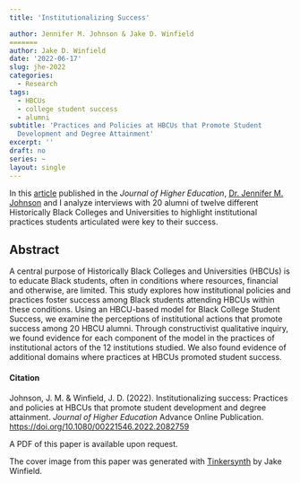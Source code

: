 ```yaml
---
title: 'Institutionalizing Success'

author: Jennifer M. Johnson & Jake D. Winfield
=======
author: Jake D. Winfield
date: '2022-06-17'
slug: jhe-2022
categories:
  - Research
tags:
  - HBCUs
  - college student success
  - alumni
subtitle: 'Practices and Policies at HBCUs that Promote Student
  Development and Degree Attainment'
excerpt: ''
draft: no
series: ~
layout: single
---
```


In this [article](https://doi.org/10.1080/00221546.2022.2082759) published in the *Journal of Higher Education*, [Dr. Jennifer M. Johnson](https://www.jmjohnsonphd.com) and I analyze interviews with 20 alumni of twelve different Historically Black Colleges and Universities to highlight institutional practices students articulated were key to their success.  


## Abstract
A central purpose of Historically Black Colleges and Universities (HBCUs) is to educate Black students, often in conditions where resources, financial and otherwise, are limited. This study explores how institutional policies and practices foster success among Black students attending HBCUs within these conditions. Using an HBCU-based model for Black College Student Success, we examine the perceptions of institutional actions that promote success among 20 HBCU alumni. Through constructivist qualitative inquiry, we found evidence for each component of the model in the practices of institutional actors of the 12 institutions studied. We also found evidence of additional domains where practices at HBCUs promoted student success.

#### Citation
Johnson, J. M. & Winfield, J. D. (2022). Institutionalizing success: Practices and policies at HBCUs that promote student development and degree attainment. *Journal of Higher Education* Advance Online Publication. [https://doi.org/10.1080/00221546.2022.2082759]()

A PDF of this paper is available upon request.

The cover image from this paper was generated with [Tinkersynth](https://tinkersynth.com/) by Jake Winfield.
